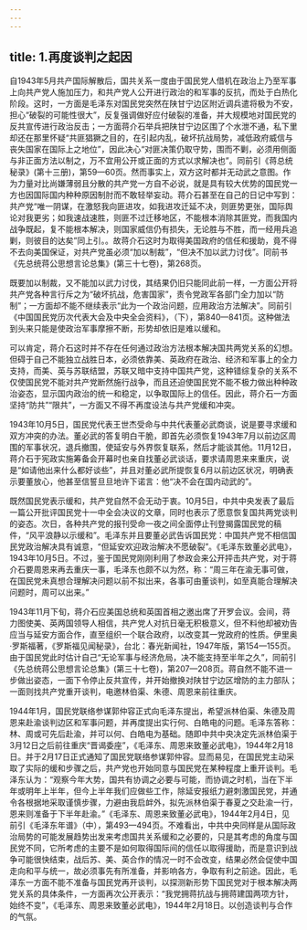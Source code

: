 ```yaml
---
---
---
```

title: 1.再度谈判之起因
---



自1943年5月共产国际解散后，国共关系一度由于国民党人借机在政治上乃至军事上向共产党人施加压力，和共产党人公开进行政治的和军事的反抗，而处于白热化阶段。这时，一方面是毛泽东对国民党突然在陕甘宁边区附近调兵遣将极为不安，担心“破裂的可能性很大”，反复强调做好应付破裂的准备，并大规模地对国民党的反共宣传进行政治反击；一方面蒋介石举兵把陕甘宁边区围了个水泄不通，私下里却还在那里怀疑“共匪猖獗之目的，在引起内乱，破坏抗战局势，减低政府威信与丧失国家在国际上之地位”，因此决心“对匪决策仍取守势，围而不剿，必须用侧面与非正面方法以制之，万不宜用公开或正面的方式以求解决也”。同前引《蒋总统秘录》(第十三册)，第59—60页。然而事实上，双方这时都并无动武之意图。作为力量对比尚嫌薄弱且分散的共产党一方自不必说，就是具有较大优势的国民党一方也因国际国内种种原因制肘而不敢轻举妄动。蒋介石甚至在自己的日记中写到：共产党“唯一阴谋，在激怒我向匪进攻，如我进攻迁延不决，则匪势更张，国际舆论对我更劣；如我速战速胜，则匪不过迁移地区，不能根本消除其匪党，而我国内战争既起，复不能根本解决，则国家威信仍有损失，无论胜与不胜，而一经用兵追剿，则彼目的达矣”同上引。。故蒋介石这时为取得美国政府的信任和援助，竟不得不去向美国保证，对共产党虽必须“加以制裁”，“但决不加以武力讨伐”。同前书《先总统蒋公思想言论总集》(第三十七卷)，第268页。

既要加以制裁，又不能加以武力讨伐，其结果仍旧只能同此前一样，一方面公开将共产党各种言行斥之为“破坏抗战，危害国家”，责令党政军各部门全力加以“防制”；一方面却不能不继续表示“此为一个政治问题，应用政治方法解决”。同前引《中国国民党历次代表大会及中央全会资料》，（下），第840—841页。这种做法到头来只能是使政治军事摩擦不断，形势却依旧是难以缓和。

可以肯定，蒋介石这时并不存在任何通过政治方法根本解决国共两党关系的幻想。但碍于自己不能独立战胜日本，必须依靠美、英政府在政治、经济和军事上的全力支持，而美、英与苏联结盟，苏联又暗中支持中国共产党，这种错综复杂的关系不仅使国民党不能对共产党断然施行战争，而且还迫使国民党不能不极力做出种种政治姿态，显示国内政治的统一和稳定，以争取国际上的信任。因此，蒋介石一方面坚持“防共”“限共”，一方面又不得不再度设法与共产党缓和冲突。

1943年10月5日，国民党代表王世杰受命与中共代表董必武商谈，说是要寻求缓和双方冲突的办法。董必武的答复明白干脆，即首先必须恢复1943年7月以前边区周围的军事状况，退兵撤围，使延安与外界恢复联系，然后才能谈其他。11月12日，蒋介石于宪政实施筹备会开幕时也亲自找董必武谈话，要求请周恩来来重庆，说是“如请他出来什么都好谈些”，并且对董必武所提恢复6月以前边区状况，明确表示要董放心，他甚至信誓旦旦地许下诺言：他“决不会在国内动武的”。

既然国民党表示缓和，共产党自然不会无动于衷。10月5日，中共中央发表了最后一篇公开批评国民党十一中全会决议的文章，同时也表示了愿意恢复国共两党谈判的姿态。次日，各种共产党的报刊受命一夜之间全面停止刊登揭露国民党的稿件，“风平浪静以示缓和”。毛泽东并且要董必武告诉国民党：中国共产党不相信国民党政治解决具有诚意，“但延安欢迎政治解决不愿破裂”。《毛泽东致董必武电》，1943年10月5日。不过，鉴于国民党刚刚利用了参政会来公开抨击共产党，对于蒋介石要周恩来再去重庆一事，毛泽东也颇不以为然，称：“周三年在渝无事可做，在国民党未真想合理解决问题以前不拟出来，各事可由董谈判，如至真能合理解决问题时，周可以出来。”

1943年11月下旬，蒋介石应美国总统和英国首相之邀出席了开罗会议。会间，蒋力图使美、英两国领导人相信，共产党人对抗日毫无积极意义，但不料他却被劝告应当与延安方面合作，直至组织一个联合政府，以改变其一党政府的性质。伊里奥·罗斯福著，《罗斯福见闻秘录》，台北：春光新闻社，1947年版，第154—155页。由于国民党此时估计自己“无论军事与经济危局，决不能支持至半年之久”，同前引《先总统蒋公思想言论总集》(第三十七卷)，第207—208页。蒋自然不能不进一步做出姿态，一面下令停止反共宣传，并开始撤换对陕甘宁边区增防的主力部队；一面则找共产党重开谈判，电邀林伯渠、朱德、周恩来前往重庆。

1944年1月，国民党联络参谋郭仲容正式向毛泽东提出，希望派林伯渠、朱德及周恩来赴渝谈判边区和军事问题，并再度提出实行何、白皓电的问题。毛泽东答称：林、周或可先后赴渝，并可以何、白皓电为基础。随即中共中央决定先派林伯渠于3月12日之后前往重庆“晋谒委座”，《毛泽东、周恩来致董必武电》，1944年2月18日。并于2月17日正式通知了国民党联络参谋郭仲容。显而易见，在国民党主动采取了实际的缓和步骤之后，共产党也开始同意与国民党在某种程度上重开谈判。毛泽东认为：“观察今年大势，国共有协调之必要与可能，而协调之时机，当在下半年或明年上半年，但今上半年我们应做些工作，除延安报纸力避刺激国民党，并通令各根据地采取谨慎步骤，力避由我启衅外，拟先派林伯渠于春夏之交赴渝一行，恩来则准备于下半年赴渝。”《毛泽东、周恩来致董必武电》，1944年2月4日，见前引《毛泽东年谱》（中），第493—494页。不难看出，中共中央同样是从国际政治局势的可能发展趋势出发来考虑国共关系缓和之必要的，只是其考虑的角度与国民党不同，它所考虑的主要不是如何取得国际间的信任以取得援助，而是意识到战争可能很快结束，战后苏、美、英合作的情况一时不会改变，结果必然会促使中国走向和平与统一，故必须事先有所准备，并影响各方，争取有利之前途。因此，毛泽东一方面不能不准备与国民党再开谈判，以探测新形势下国民党对于根本解决两党关系的具体条件，一方面再次公开表示：“我党拥蒋抗战与拥蒋建国两项方针，始终不变”，《毛泽东、周恩来致董必武电》，1944年2月18日。以创造谈判与合作的气氛。